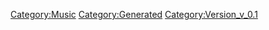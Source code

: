 {{Music
 |Name=恋のマホウ
 |ID=147
 |Cov=148
 |Cd=29
 |Nam=141
 |Div=141
 |Ma=1
 |SerieId=3
 |SerieLogoId=3
 |WavId=148
 |VariationId=0
 |Dsc=141
 |Strt=10
 |ValkyrieBattle=1
 |ValkyrieIntro=1
 |ValkyrieIntroSky=1
 |DivaSolo=1
 |DivaMulti=1
 |Exp=1
 |OfficialName=恋のマホウ
 |VocalName=Fire Bomber
 |Description=作品：マクロス ダイナマイト7<br /><br />歌手：Fire Bomber<br /><br />作詞：M.MEG<br />作曲：湯川とうべん
 |StoryTitle=
 |StoryDesc=
 |BuyURL=https://recochoku.jp/song/S1001667269/single?ds=1002161349
 |BannerId=0
 |AnmStoreURL=
}}
[[Category:Music]]
[[Category:Generated]]
[[Category:Version_v_0.1]]
